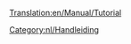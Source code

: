 [[Translation:en/Manual/Tutorial]]

{{en/Bilingual box| Nl
| Een category voor tutorial pagina&rsquo;s. Pagina's met de sjabloon [[Template:nl/Tutorial]] komen automatisch in deze categorie.
| A Category for Tutorial related pages. Articles that are called by [[Template:nl/Tutorial]] are automatically placed here. }}


[[Category:nl/Handleiding]]